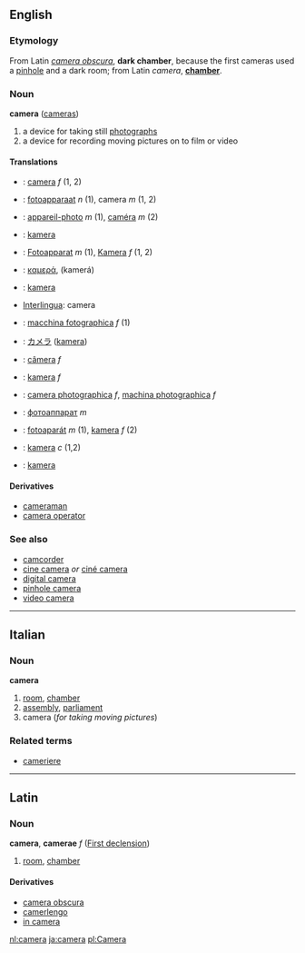 ==English==
===Etymology===
From Latin ''[[camera obscura]]'', '''dark chamber''', because the first cameras used a [[pinhole]] and a dark room; from Latin ''camera'', '''[[chamber]]'''.

=== Noun ===
'''camera''' ([[cameras]])

#a device for taking still [[photograph]]s
#a device for recording moving pictures on to film or video

====Translations====
*{{ca}}: [[camera]] ''f'' (1, 2)
*{{nl}}: [[fotoapparaat]] ''n'' (1), camera ''m'' (1, 2)
*{{fr}}: [[appareil-photo]] ''m'' (1), [[caméra]] ''m'' (2)
*{{fi}}: [[kamera]]
*{{de}}: [[Fotoapparat]] ''m'' (1), [[Kamera]] ''f'' (1, 2)
*{{el}}: [[καμερά]], (kamerá)
*{{id}}: [[kamera]]
*[[Interlingua]]: camera
*{{it}}: [[macchina fotographica]] ''f'' (1)
*{{ja}}: [[カメラ]] ([[kamera]])
*{{pt}}: [[câmera]] ''f''
*{{pl}}: [[kamera]] ''f''
*{{ro}}: [[camera photographica]] ''f'', [[machina photographica]] ''f''
*{{ru}}: [[фотоаппарат]] ''m''
*{{sk}}: [[fotoaparát]] ''m'' (1), [[kamera]] ''f'' (2)
*{{sv}}: [[kamera]] ''c'' (1,2)
*{{tr}}: [[kamera]]

====Derivatives====
*[[cameraman]]
*[[camera operator]]

===See also===
*[[camcorder]]
*[[cine camera]] ''or'' [[ciné camera]]
*[[digital camera]]
*[[pinhole camera]]
*[[video camera]]

----

==Italian==
===Noun===
'''camera'''

# [[room]], [[chamber]]
# [[assembly]], [[parliament]]
#camera (''for taking moving pictures'')

===Related terms===
*[[cameriere]]

----

==Latin==
===Noun===
'''camera''', '''camerae''' ''f'' ([[Latin:First declension|First declension]])

#[[room]], [[chamber]]

====Derivatives====
*[[camera obscura]]
*[[camerlengo]]
*[[in camera]]

[[nl:camera]]
[[ja:camera]]
[[pl:Camera]]